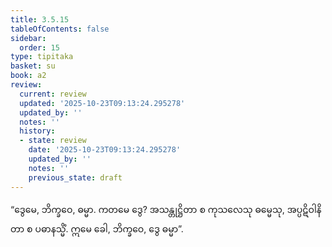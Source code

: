 ```yaml
---
title: 3.5.15
tableOfContents: false
sidebar:
  order: 15
type: tipitaka
basket: su
book: a2
review:
  current: review
  updated: '2025-10-23T09:13:24.295278'
  updated_by: ''
  notes: ''
  history:
  - state: review
    date: '2025-10-23T09:13:24.295278'
    updated_by: ''
    notes: ''
    previous_state: draft
---
```



<ReviewStatus review={frontmatter.review} showDetails={true} />

<HypothesisAnnotation frontmatter={frontmatter} />

<DynamicBreadcrumb />

<Division number="178" book="a2" e="ch" v="15" p="94">

<Paragraph number="271" book="a2">
“ဒွေမေ, ဘိက္ခဝေ, ဓမ္မာ. ကတမေ ဒွေ? အသန္တုဋ္ဌိတာ စ ကုသလေသု ဓမ္မေသု, အပ္ပဋိဝါနိတာ စ ပဓာနသ္မိံ. ဣမေ ခေါ, ဘိက္ခဝေ, ဒွေ ဓမ္မာ”.
</Paragraph>
</Division>